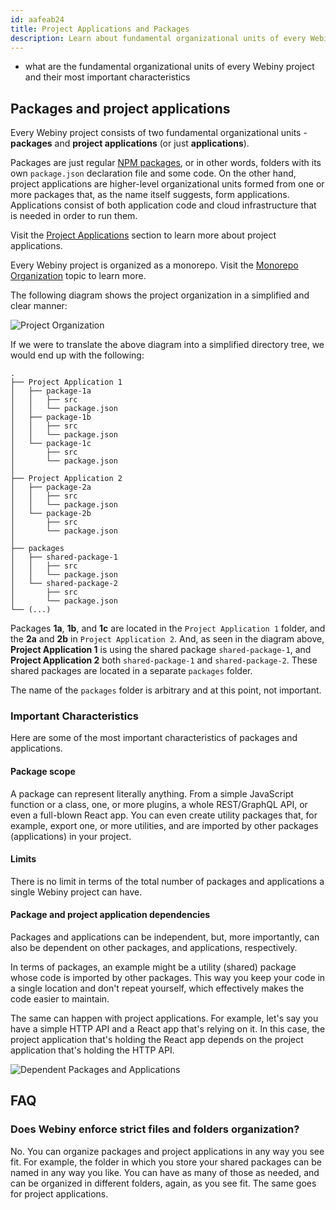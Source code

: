 ```yaml
---
id: aafeab24
title: Project Applications and Packages
description: Learn about fundamental organizational units of every Webiny project.
---
```



<Alert type="success" title="WHAT YOU’LL LEARN">

- what are the fundamental organizational units of every Webiny project and their most important characteristics

</Alert>

<!--
## Webiny Project
Everything starts with a **Webiny project**, which is what gets created for you (on your local file system) in the [Webiny Installation](/docs/{version}/get-started/install-webiny) process. This is the top organizational unit, which is made of packages and project applications.
-->

## Packages and project applications

Every Webiny project consists of two fundamental organizational units - **packages** and **project applications** (or just **applications**).

Packages are just regular [NPM packages](https://docs.npmjs.com/about-packages-and-modules#about-packages), or in other words, folders with its own `package.json` declaration file and some code.
On the other hand, project applications are higher-level organizational units formed from one or more packages that, as the name itself suggests, form applications. Applications consist of both application code and cloud infrastructure that is needed in order to run them.

<Alert type="info">

Visit the [Project Applications](/docs/{version}/core-development-concepts/project-organization/project-applications) section to learn more about project applications.

</Alert>

<Alert type="success">

Every Webiny project is organized as a monorepo. Visit the [Monorepo Organization](/docs/{version}/core-development-concepts/project-organization/monorepo-organization) topic to learn more.

</Alert>

The following diagram shows the project organization in a simplified and clear manner:

![Project Organization](./assets/project-applications-and-packages/project-organization.png)

If we were to translate the above diagram into a simplified directory tree, we would end up with the following:

```
.
├── Project Application 1
│   ├── package-1a
│   │   ├── src
│   │   └── package.json
│   ├── package-1b
│   │   ├── src
│   │   └── package.json
│   └── package-1c
│       ├── src
│       └── package.json
│  
├── Project Application 2
│   ├── package-2a
│   │   ├── src
│   │   └── package.json
│   └── package-2b
│       ├── src
│       └── package.json
│  
├── packages
│   ├── shared-package-1
│   │   ├── src
│   │   └── package.json
│   └── shared-package-2
│       ├── src
│       └── package.json
└── (...)
```

Packages **1a**, **1b**, and **1c** are located in the `Project Application 1` folder, and the **2a** and **2b** in `Project Application 2`. And, as seen in the diagram above, **Project Application 1** is using the shared package `shared-package-1`, and **Project Application 2** both `shared-package-1` and `shared-package-2`. These shared packages are located in a separate `packages` folder.

<Alert type="info">

The name of the `packages` folder is arbitrary and at this point, not important.

</Alert>

### Important Characteristics

Here are some of the most important characteristics of packages and applications.

#### Package scope

A package can represent literally anything. From a simple JavaScript function or a class, one, or more plugins, a whole REST/GraphQL API, or even a full-blown React app. You can even create utility packages that, for example, export one, or more utilities, and are imported by other packages (applications) in your project.

#### Limits

There is no limit in terms of the total number of packages and applications a single Webiny project can have.

#### Package and project application dependencies

Packages and applications can be independent, but, more importantly, can also be dependent on other packages, and applications, respectively.

In terms of packages, an example might be a utility (shared) package whose code is imported by other packages. This way you keep your code in a single location and don't repeat yourself, which effectively makes the code easier to maintain.

The same can happen with project applications. For example, let's say you have a simple HTTP API and a React app that's relying on it. In this case, the project application that's holding the React app depends on the project application that's holding the HTTP API.

![Dependent Packages and Applications](./assets/project-applications-and-packages/dependent-packages-apps.png)

## FAQ

### Does Webiny enforce strict files and folders organization?

No. You can organize packages and project applications in any way you see fit. For example, the folder in which you store your shared packages can be named in any way you like. You can have as many of those as needed, and can be organized in different folders, again, as you see fit. The same goes for project applications.
